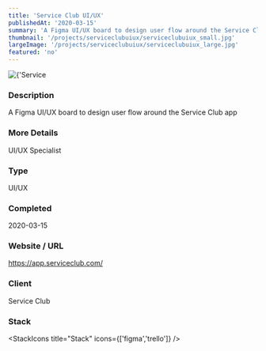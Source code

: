```yaml
---
title: 'Service Club UI/UX'
publishedAt: '2020-03-15'
summary: 'A Figma UI/UX board to design user flow around the Service Club app'
thumbnail: '/projects/serviceclubuiux/serviceclubuiux_small.jpg'
largeImage: '/projects/serviceclubuiux/serviceclubuiux_large.jpg'
featured: 'no'
---
```


<div className="relative w-full h-[400px] sm:h-[600px] md:h-[760px] lg:h-[920px]">
  <Image
    alt={'Service Club UI/UX'}
    src={'/projects/serviceclubuiux/serviceclubuiux.jpg'}
    sizes="(max-width: 640px) 100%, 100%"
    fill={true}
    priority
    style={{
      objectFit: 'contain'
    }}
  />
</div>

### Description

A Figma UI/UX board to design user flow around the Service Club app

### More Details

UI/UX Specialist

### Type

UI/UX


### Completed
2020-03-15

### Website / URL
https://app.serviceclub.com/

### Client
Service Club

### Stack

<StackIcons
  title="Stack"
  icons={['figma','trello']}
  />
